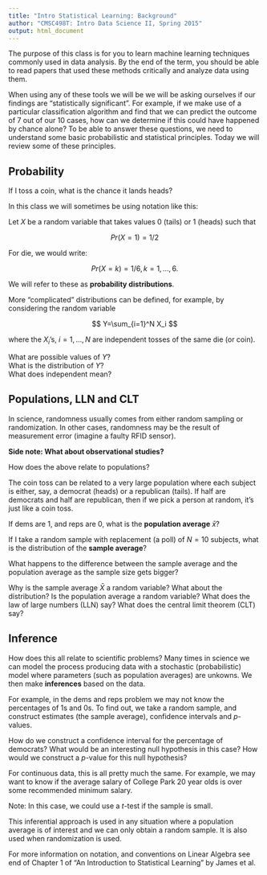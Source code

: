 ```yaml
---
title: "Intro Statistical Learning: Background"
author: "CMSC498T: Intro Data Science II, Spring 2015"
output: html_document
---
```


The purpose of this class is for you to learn machine learning techniques commonly used in data analysis. By the end of the term, you should be able to read papers that used these methods critically and analyze data using them.

When using any of these tools we will be we will be asking ourselves if our findings are "statistically significant". For example, if we make use of a particular classification algorithm and find that we can predict the outcome of 7 out of our 10 cases, how can we determine if this could have happened by chance alone? To be able to answer these questions, we need to understand some basic probabilistic and statistical principles. Today we will review some of these principles.


Probability
---------

If I toss a coin, what is the chance it lands heads?

In this class we will sometimes be using notation like this:

Let $X$ be a random variable that takes values 0 (tails) or 1 (heads) such that

$$
Pr(X=1) = 1/2
$$

For die, we would write:

$$
Pr(X=k) = 1/6, k=1,\ldots,6.
$$

We will refer to these as **probability distributions**.

More "complicated" distributions can be defined, for example, by considering the random variable

$$
Y=\sum_{i=1}^N X_i
$$

where the $X_i$'s, $i=1,\ldots,N$ are independent tosses of the same die (or coin).

What are possible values of $Y$?  
What is the distribution of $Y$?  
What does independent mean?

Populations, LLN and CLT
--------------------

In science, randomness usually comes from either random sampling or randomization. In other cases,
randomness may be the result of measurement error (imagine a faulty RFID sensor).

**Side note: What about observational studies?**

How does the above relate to populations?

The coin toss can be related to a very large population where each subject is either, say, a democrat (heads) or a republican (tails). If half are democrats and half are republican, then if we pick a person at random, it's just like a coin toss.

If dems are 1, and reps are 0, what is the **population average** $\bar{x}$?

If I take a random sample with replacement (a poll) of $N=10$ subjects, what is the distribution of the **sample average**?

What happens to the difference between the sample average and the population average as the sample size gets bigger?

Why is the sample average $\bar{X}$ a random variable? What about the distribution? Is the population average a random variable? What does the law of large numbers (LLN) say? What does the central limit theorem (CLT) say?

Inference
--------

How does this all relate to scientific problems? Many times in science we can model the process producing data with a stochastic (probabilistic) model where parameters (such as population averages) are unkowns. We then make **inferences** based on the data.

For example, in the dems and reps problem we may not know the percentages of 1s and 0s. To find out,  we take a random sample, and construct estimates (the sample average), confidence intervals and $p$-values.

How do we construct a confidence interval for the percentage of democrats? What would be an interesting null hypothesis in this case? How would we construct a $p$-value for this null hypothesis?

For continuous data, this is all pretty much the same. For example, we may want to know if the average salary of College Park 20 year olds is over some recommended minimum salary.

Note: In this case, we could use a $t$-test if the sample is small.

This inferential approach is used in any situation where a population average is of interest and we can only obtain a random sample. It is also used when randomization is used.

For more information on notation, and conventions on Linear Algebra see end of Chapter 1 of "An Introduction to Statistical Learning" by James et al.

